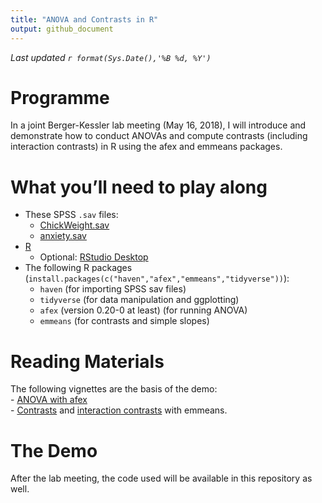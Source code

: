 ```yaml
---
title: "ANOVA and Contrasts in R"
output: github_document
---
```


<!-- README.md is generated from README.Rmd. Please edit that file -->
_Last updated `r format(Sys.Date(),'%B %d, %Y')`_

# Programme

In a joint Berger-Kessler lab meeting (May 16, 2018), I will introduce and demonstrate how to conduct ANOVAs and compute contrasts (including interaction contrasts) in R using the afex and emmeans packages.

# What you'll need to play along

  - These SPSS `.sav` files:
	  - [ChickWeight.sav](data/ChickWeight.sav)
	  - [anxiety.sav](data/anxiety.sav)
  - [R](https://cran.r-project.org/)
    - Optional: [RStudio Desktop](https://www.rstudio.com/)
  - The following R packages (`install.packages(c("haven","afex","emmeans","tidyverse"))`):  
    - `haven` (for importing SPSS sav files) 
    - `tidyverse` (for data manipulation and ggplotting)
    - `afex` (version 0.20-0 at least) (for running ANOVA)
    - `emmeans` (for contrasts and simple slopes)  

# Reading Materials

The following vignettes are the basis of the demo:  
  - [ANOVA with afex](https://github.com/singmann/afex/blob/master/vignettes/afex_anova_example.Rmd)  
  - [Contrasts](https://cran.r-project.org/web/packages/emmeans/vignettes/comparisons.html) and [interaction contrasts](https://cran.r-project.org/web/packages/emmeans/vignettes/interactions.html) with emmeans.  

# The Demo

After the lab meeting, the code used will be available in this repository as well.
